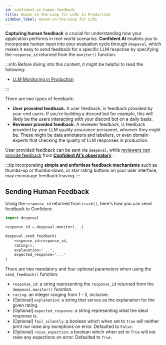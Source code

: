 ```yaml
---
id: confident-ai-human-feedback
title: Human-in-the-Loop for LLMs in Production
sidebar_label: Human-in-the-Loop for LLMs
---
```


**Capturing human feedback** is crucial for understanding how your application performs in real-world scenarios. **Confident AI** enables you to incorporate human input into your evaluation cycle through `deepeval`, which makes it easy to send feedback for a specific LLM response by specifying the `response_id` returned from the `monitor()` function.

:::info
Before diving into this content, it might be helpful to read the following:

- [LLM Monitoring in Production](confident-ai-evals-in-production)

:::

There are two types of feedback:

- **User provided feedback.** A user feedback, is feedback provided by your end users. If you're building a discord bot for example, this will likely be the users interacting with your discord bot on a daily basis.
- **Reviewer provided feedback.** A reviewer feedback, is feedback provided by your LLM quality assurance personnel, whoever they might be. These might be data annotators and labellers, or even domain experts that checking the quality of LLM responses in production.

User provided feedback can be sent via `deepeval`, while [reviewers can provide feedback](confident-ai-human-feedback-adding) from [**Confident AI's observatory**](confident-ai-evals-in-production) .

:::tip
Incorporating **simple and enfortless feedback mechanisms** such as thumbs-up or thumbs-down, or star rating buttons on your user interface, may encourage feedback leaving.
:::

## Sending Human Feedback

Using the `response_id` returned from `track()`, here's how you can send feedback to Confident:

```python
import deepeval

response_id = deepeval.monitor(...)

deepeval.send_feedback(
    response_id=response_id,
    rating=5,
    explanation="...",
    expected_response="..."
)
```

There are two mandatory and four optional parameters when using the `send_feedback()` function:

- `response_id`: a string representing the `response_id` returned from the `deepeval.monitor()` function.
- `rating`: an integer ranging from 1 - 5, inclusive.
- [Optional] `explanation`: a string that serves as the explanation for the given rating.
- [Optional] `expected_response`: a string representing what the ideal response is.
- [Optional] `fail_silently`: a boolean which when set to `True` will neither print nor raise any exceptions on error. Defaulted to `False`.
- [Optional] `raise_expection`: a boolean which when set to `True` will not raise any expections on error. Defaulted to `True`.
